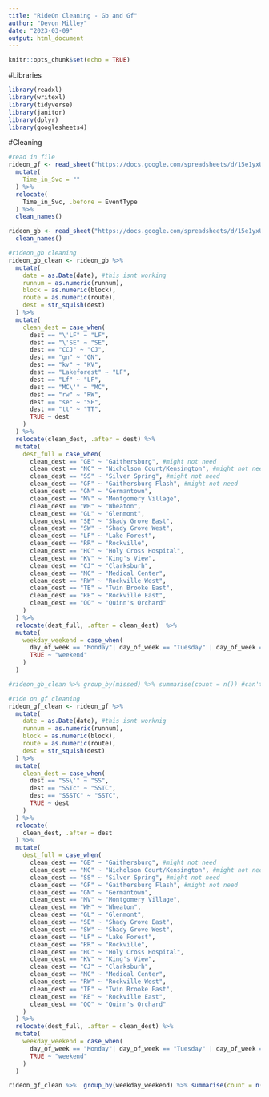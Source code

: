 ```yaml
---
title: "RideOn Cleaning - Gb and Gf"
author: "Devon Milley"
date: "2023-03-09"
output: html_document
---
```


```r
knitr::opts_chunk$set(echo = TRUE)
```

#Libraries
```r
library(readxl)
library(writexl)
library(tidyverse)
library(janitor)
library(dplyr)
library(googlesheets4)

```
#Cleaning
```r
#read in file
rideon_gf <- read_sheet("https://docs.google.com/spreadsheets/d/15e1yxUzol0nLw96nG-cHQPPsPV5OpkD3AP0iprFP7lU/edit#gid=96980819", sheet = "GF") %>% 
  mutate(
    Time_in_Svc = ""
  ) %>% 
  relocate(
    Time_in_Svc, .before = EventType
  ) %>% 
  clean_names()

rideon_gb <- read_sheet("https://docs.google.com/spreadsheets/d/15e1yxUzol0nLw96nG-cHQPPsPV5OpkD3AP0iprFP7lU/edit#gid=96980819", sheet = "GB") %>% 
  clean_names()

#rideon_gb cleaning
rideon_gb_clean <- rideon_gb %>% 
  mutate(
    date = as.Date(date), #this isnt working
    runnum = as.numeric(runnum),
    block = as.numeric(block),
    route = as.numeric(route),
    dest = str_squish(dest)
  ) %>% 
  mutate(
    clean_dest = case_when(
      dest == "\'LF" ~ "LF",
      dest == "\'SE" ~ "SE",
      dest == "CCJ" ~ "CJ",
      dest == "gn" ~ "GN",
      dest == "kv" ~ "KV",
      dest == "Lakeforest" ~ "LF",
      dest == "Lf" ~ "LF",
      dest == "MC\'" ~ "MC",
      dest == "rw" ~ "RW",
      dest == "se" ~ "SE",
      dest == "tt" ~ "TT",
      TRUE ~ dest
    )
  ) %>% 
  relocate(clean_dest, .after = dest) %>% 
  mutate(
    dest_full = case_when(
      clean_dest == "GB" ~ "Gaithersburg", #might not need
      clean_dest == "NC" ~ "Nicholson Court/Kensington", #might not need
      clean_dest == "SS" ~ "Silver Spring", #might not need
      clean_dest == "GF" ~ "Gaithersburg Flash", #might not need
      clean_dest == "GN" ~ "Germantown",
      clean_dest == "MV" ~ "Montgomery Village",
      clean_dest == "WH" ~ "Wheaton",
      clean_dest == "GL" ~ "Glenmont",
      clean_dest == "SE" ~ "Shady Grove East",
      clean_dest == "SW" ~ "Shady Grove West",
      clean_dest == "LF" ~ "Lake Forest",
      clean_dest == "RR" ~ "Rockville",
      clean_dest == "HC" ~ "Holy Cross Hospital",
      clean_dest == "KV" ~ "King's View",
      clean_dest == "CJ" ~ "Clarksburh",
      clean_dest == "MC" ~ "Medical Center",
      clean_dest == "RW" ~ "Rockville West",
      clean_dest == "TE" ~ "Twin Brooke East",
      clean_dest == "RE" ~ "Rockville East",
      clean_dest == "QO" ~ "Quinn's Orchard"
    )
  ) %>% 
  relocate(dest_full, .after = clean_dest)  %>% 
  mutate(
    weekday_weekend = case_when(
      day_of_week == "Monday"| day_of_week == "Tuesday" | day_of_week == "Wednesday" | day_of_week == "Thursday" | day_of_week == "Friday" ~ "weekday",
      TRUE ~ "weekend"
    )
  )

#rideon_gb_clean %>% group_by(missed) %>% summarise(count = n()) #can't figure out how to get rid of single quotes

#ride on gf cleaning
rideon_gf_clean <- rideon_gf %>% 
  mutate(
    date = as.Date(date), #this isnt worknig
    runnum = as.numeric(runnum),
    block = as.numeric(block),
    route = as.numeric(route),
    dest = str_squish(dest)
  ) %>% 
  mutate(
    clean_dest = case_when(
      dest == "SS\'" ~ "SS",
      dest == "SSTc" ~ "SSTC",
      dest == "SSSTC" ~ "SSTC",
      TRUE ~ dest
    )
  ) %>% 
  relocate(
    clean_dest, .after = dest
  ) %>% 
  mutate(
    dest_full = case_when(
      clean_dest == "GB" ~ "Gaithersburg", #might not need
      clean_dest == "NC" ~ "Nicholson Court/Kensington", #might not need
      clean_dest == "SS" ~ "Silver Spring", #might not need
      clean_dest == "GF" ~ "Gaithersburg Flash", #might not need
      clean_dest == "GN" ~ "Germantown",
      clean_dest == "MV" ~ "Montgomery Village",
      clean_dest == "WH" ~ "Wheaton",
      clean_dest == "GL" ~ "Glenmont",
      clean_dest == "SE" ~ "Shady Grove East",
      clean_dest == "SW" ~ "Shady Grove West",
      clean_dest == "LF" ~ "Lake Forest",
      clean_dest == "RR" ~ "Rockville",
      clean_dest == "HC" ~ "Holy Cross Hospital",
      clean_dest == "KV" ~ "King's View",
      clean_dest == "CJ" ~ "Clarksburh",
      clean_dest == "MC" ~ "Medical Center",
      clean_dest == "RW" ~ "Rockville West",
      clean_dest == "TE" ~ "Twin Brooke East",
      clean_dest == "RE" ~ "Rockville East",
      clean_dest == "QO" ~ "Quinn's Orchard"
    )
  ) %>% 
  relocate(dest_full, .after = clean_dest) %>% 
  mutate(
    weekday_weekend = case_when(
      day_of_week == "Monday"| day_of_week == "Tuesday" | day_of_week == "Wednesday" | day_of_week == "Thursday" | day_of_week == "Friday" ~ "weekday",
      TRUE ~ "weekend"
    )
  )

rideon_gf_clean %>%  group_by(weekday_weekend) %>% summarise(count = n())


```

